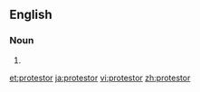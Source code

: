 ==English==

===Noun===
{{en-noun}}

#{{alternative spelling of|protester}}

[[et:protestor]]
[[ja:protestor]]
[[vi:protestor]]
[[zh:protestor]]